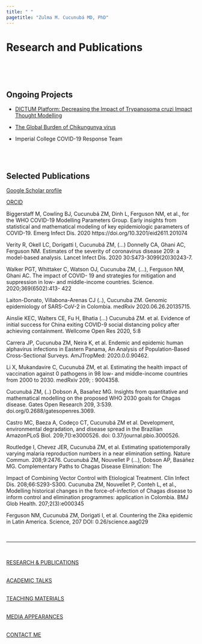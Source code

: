 ```yaml
---
title: " "
pagetitle: "Zulma M. Cucunubá MD, PhD"
---
```


<link rel="stylesheet" href="styles.css" type="text/css">
<link rel="stylesheet" href="academicicons/css/academicons.min.css"/>

# Research and Publications
<br />

<!-- <img src="images/research.png" style="width:100%; border:0px solid"> -->


<br />

## Ongoing Projects

- [DICTUM Platform: Decreasing the Impact of Trypanosoma cruzi Impact Thought Modelling](https://www.londonntd.org/news/decreasing-the-impact-of-chagas-disease-through-modelling)


- [The Global Burden of Chikungunya virus](https://gtr.ukri.org/projects?ref=MR%2FR024855%2F1)


- Imperial College COVID-19 Response Team

<br />
<br />

## Selected Publications

[Google Scholar profile](https://scholar.google.com/citations?user=YxVl1nUAAAAJ&hl=en)

[ORCID](https://orcid.org/0000-0002-8165-3198)

Biggerstaff M, Cowling BJ, Cucunubá ZM, Dinh L, Ferguson NM, et al., for the WHO COVID-19 Modelling Parameters Group. Early insights from statistical and mathematical modeling of key epidemiologic parameters of COVID-19. Emerg Infect Dis. 2020 https://doi.org/10.3201/eid2611.201074 

Verity R, Okell LC, Dorigatti I, Cucunubá ZM, (…) Donnelly CA, Ghani AC, Ferguson NM. Estimates of the severity of coronavirus disease 209: a model-based analysis. Lancet Infect Dis. 2020 30:S473-3099(20)30243-7.

Walker PGT, Whittaker C, Watson OJ, Cucunuba ZM, (…), Ferguson NM, Ghani AC. The impact of COVID- 19 and strategies for mitigation and suppression in low- and middle-income countries. Science. 2020;369(6502):413- 422

Laiton-Donato, Villabona-Arenas CJ (..), Cucunuba ZM. Genomic epidemiology of SARS-CoV-2 in Colombia. medRxiv 2020.06.26.20135715.

Ainslie KEC, Walters CE, Fu H, Bhatia (…) Cucunubá ZM. et al. Evidence of initial success for China exiting COVID-9 social distancing policy after achieving containment. Wellcome Open Res 2020, 5:8

Carrera JP, Cucunuba ZM, Neira K, et al. Endemic and epidemic human alphavirus infections in Eastern Panama, An Analysis of Population-Based Cross-Sectional Surveys. AmJTropMed: 2020.0.0.90462.

Li X, Mukandavire C, Cucunubá ZM, et al. Estimating the health impact of vaccination against 0 pathogens in 98 low- and middle-income countries from 2000 to 2030. medRxiv 209; : 9004358.

Cucunubá ZM, (..) Dobson A, Basañez MG. Insights from quantitative and mathematical modelling on the proposed WHO 2030 goals for Chagas disease. Gates Open Research 209, 3:539. doi.org/0.2688/gatesopenres.3069.

Castro MC, Baeza A, Codeço CT, Cucunubá ZM et al. Development, environmental degradation, and disease spread in the Brazilian AmazonPLoS Biol. 209;7():e3000526. doi: 0.37/journal.pbio.3000526.

Routledge I, Chevez JER, Cucunubá ZM, et al. Estimating spatiotemporally varying malaria reproduction numbers in a near elimination setting. Nature Commun. 208;9:2476.
Cucunubá ZM, Nouvellet P (…), Dobson AP, Basáñez MG. Complementary Paths to Chagas Disease Elimination: The 

Impact of Combining Vector Control with Etiological Treatment. Clin Infect Dis. 208;66:S293-S300.
Cucunuba ZM, Nouvellet P, Conteh L, et al., Modelling historical changes in the force-of-infection of Chagas disease to inform control and elimination programmes: application in Colombia. BMJ Glob Health. 207;2(3):e000345


Ferguson NM, Cucunubá ZM, Dorigati I, et al. Countering the Zika epidemic in Latin America. Science, 207 DOI: 0.26/science.aag029


<br />

***

<br />

[RESEARCH & PUBLICATIONS](http://zulmamcucunuba.org/res_publications.html) 
<br />

<br />
[ACADEMIC TALKS](http://zulmamcucunuba.org/talks.html) 
<br />

<br />
[TEACHING MATERIALS](http://zulmamcucunuba.org/teaching.html) 
<br />

<br />
[MEDIA APPEARANCES](http://zulmamcucunuba.org/media.html) 
<br />


<br />
[CONTACT ME](http://zulmamcucunuba.org/contact.html) 
<br />



